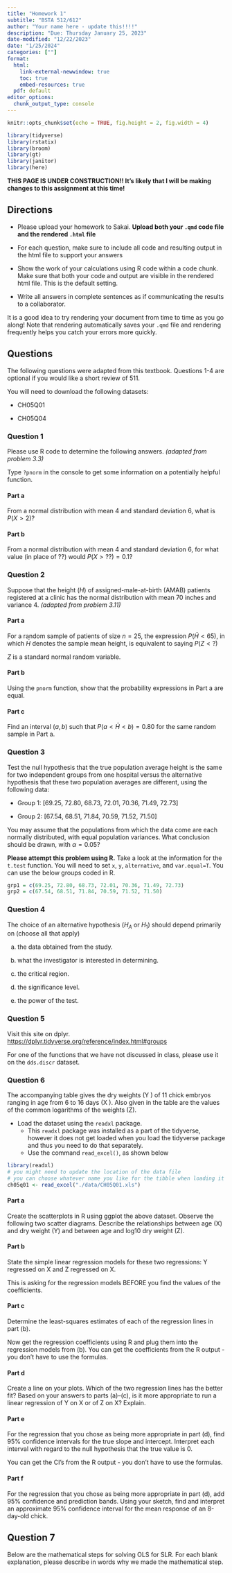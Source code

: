 ```yaml
---
title: "Homework 1"
subtitle: "BSTA 512/612"
author: "Your name here - update this!!!!"
description: "Due: Thursday January 25, 2023"
date-modified: "12/22/2023"
date: "1/25/2024"
categories: [""]
format: 
  html: 
    link-external-newwindow: true
    toc: true
    embed-resources: true
  pdf: default 
editor_options: 
  chunk_output_type: console
---
```


```r
knitr::opts_chunk$set(echo = TRUE, fig.height = 2, fig.width = 4)

library(tidyverse)
library(rstatix)
library(broom)
library(gt)
library(janitor)
library(here)

```

::: callout-important
**THIS PAGE IS UNDER CONSTRUCTION!! It's likely that I will be making changes to this assignment at this time!**
:::

## Directions

-   Please upload your homework to Sakai. **Upload both your `.qmd` code file and the rendered `.html` file**

-   For each question, make sure to include all code and resulting output in the html file to support your answers

-   Show the work of your calculations using R code within a code chunk. Make sure that both your code and output are visible in the rendered html file. This is the default setting.

-   Write all answers in complete sentences as if communicating the results to a collaborator.

::: callout-tip
It is a good idea to try rendering your document from time to time as you go along! Note that rendering automatically saves your `.qmd` file and rendering frequently helps you catch your errors more quickly.
:::

## Questions

The following questions were adapted from this textbook. Questions 1-4 are optional if you would like a short review of 511.

You will need to download the following datasets:

-   CH05Q01

-   CH05Q04

### Question 1

Please use R code to determine the following answers. *(adapted from problem 3.3)*

::: {.callout-note appearance="simple"}
Type `?pnorm` in the console to get some information on a potentially helpful function.
:::

#### Part a

From a normal distribution with mean 4 and standard deviation 6, what is $P(X>2)$?

#### Part b

From a normal distribution with mean 4 and standard deviation 6, for what value (in place of ??) would $P(X>??) = 0.1$?

### Question 2

Suppose that the height ($H$) of assigned-male-at-birth (AMAB) patients registered at a clinic has the normal distribution with mean 70 inches and variance 4. *(adapted from problem 3.11)*

#### Part a

For a random sample of patients of size $n = 25$, the expression $P(\bar{H} < 65)$, in which $\bar{H}$ denotes the sample mean height, is equivalent to saying $P(Z < ?)$

::: {.callout-note appearance="simple"}
$Z$ is a standard normal random variable.
:::

#### Part b

Using the `pnorm` function, show that the probability expressions in Part a are equal.

#### Part c

Find an interval $(a, b)$ such that $P(a< \bar{H} <b) = 0.80$ for the same random sample in Part a.

### Question 3

Test the null hypothesis that the true population average height is the same for two independent groups from one hospital versus the alternative hypothesis that these two population averages are different, using the following data:

-   Group 1: \[69.25, 72.80, 68.73, 72.01, 70.36, 71.49, 72.73\]

-   Group 2: \[67.54, 68.51, 71.84, 70.59, 71.52, 71.50\]

You may assume that the populations from which the data come are each normally distributed, with equal population variances. What conclusion should be drawn, with $\alpha = 0.05$?

::: {.callout-important appearance="simple"}
**Please attempt this problem using R.** Take a look at the information for the `t.test` function. You will need to set `x`, `y`, `alternative`, and `var.equal=T`. You can use the below groups coded in R.
:::

```r
grp1 = c(69.25, 72.80, 68.73, 72.01, 70.36, 71.49, 72.73)
grp2 = c(67.54, 68.51, 71.84, 70.59, 71.52, 71.50)
```

### Question 4

The choice of an alternative hypothesis ($H_A$ or $H_1$) should depend primarily on (choose all that apply)

a.  the data obtained from the study.

b.  what the investigator is interested in determining.

c.  the critical region.

d.  the significance level.

e.  the power of the test.

### Question 5

Visit this site on dplyr. <https://dplyr.tidyverse.org/reference/index.html#groups>

For one of the functions that we have not discussed in class, please use it on the `dds.discr` dataset.

### Question 6

The accompanying table gives the dry weights (Y ) of 11 chick embryos ranging in age from 6 to 16 days (X ). Also given in the table are the values of the common logarithms of the weights (Z).

-   Load the dataset using the `readxl` package.
    -   This `readxl` package was installed as a part of the tidyverse, however it does not get loaded when you load the tidyverse package and thus you need to do that separately.
    -   Use the command `read_excel()`, as shown below

```r
library(readxl)
# you might need to update the location of the data file
# you can choose whatever name you like for the tibble when loading it into R's workspace 
ch05q01 <- read_excel("./data/CH05Q01.xls")
```

#### Part a

Create the scatterplots in R using ggplot the above dataset. Observe the following two scatter diagrams. Describe the relationships between age (X) and dry weight (Y) and between age and log10 dry weight (Z).

#### Part b

State the simple linear regression models for these two regressions: Y regressed on X and Z regressed on X.

::: {.callout-note appearance="simple"}
This is asking for the regression models BEFORE you find the values of the coefficients.
:::

#### Part c

Determine the least-squares estimates of each of the regression lines in part (b).

::: {.callout-note appearance="simple"}
Now get the regression coefficients using R and plug them into the regression models from (b). You can get the coefficients from the R output - you don't have to use the formulas.
:::

#### Part d

Create a line on your plots. Which of the two regression lines has the better fit? Based on your answers to parts (a)–(c), is it more appropriate to run a linear regression of Y on X or of Z on X? Explain.

#### Part e

For the regression that you chose as being more appropriate in part (d), find 95% confidence intervals for the true slope and intercept. Interpret each interval with regard to the null hypothesis that the true value is 0.

::: {.callout-note appearance="simple"}
You can get the CI's from the R output - you don't have to use the formulas.
:::

#### Part f

For the regression that you chose as being more appropriate in part (d), add 95% confidence and prediction bands. Using your sketch, find and interpret an approximate 95% confidence interval for the mean response of an 8-day-old chick.

## Question 7

Below are the mathematical steps for solving OLS for SLR. For each blank explanation, please describe in words why we made the mathematical step.
